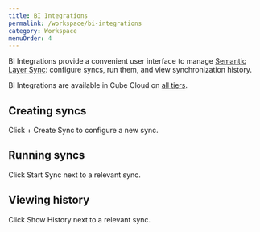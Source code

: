 ```yaml
---
title: BI Integrations
permalink: /workspace/bi-integrations
category: Workspace
menuOrder: 4
---
```


BI Integrations provide a convenient user interface to manage
[Semantic Layer Sync][ref-sls]: configure syncs, run them, and view
synchronization history.

<SuccessBox>

BI Integrations are available in Cube Cloud on
[all tiers](https://cube.dev/pricing).

</SuccessBox>

## Creating syncs

Click&nbsp;<Btn>+ Create Sync</Btn> to configure a new sync.

<!-- TODO: add screenshot -->

## Running syncs

Click&nbsp;<Btn>Start Sync</Btn> next to a relevant sync.

<!-- TODO: add screenshot -->

## Viewing history

Click&nbsp;<Btn>Show History</Btn> next to a relevant sync.

<!-- TODO: add screenshot -->

[ref-sls]: /semantic-layer-sync